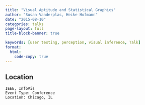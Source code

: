 ```yaml
---
title: "Visual Aptitude and Statistical Graphics"
author: "Susan Vanderplas, Heike Hofmann"
date: "2015-08-10"
categories: talks
page-layout: full
title-block-banner: true

keywords: [user testing, perception, visual inference, Talk]
format:
  html:
    code-copy: true
---
```

 

## Location

    IEEE, InfoVis
    Event Type: Conference
    Location: Chicago, IL

